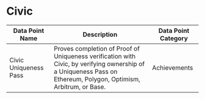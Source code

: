 
# Civic


| Data Point Name | Description | Data Point Category |
|-----------------|-------------|---------------------|
| Civic Uniqueness Pass | Proves completion of Proof of Uniqueness verification with Civic, by verifying ownership of a Uniqueness Pass on Ethereum, Polygon, Optimism, Arbitrum, or Base. | <span className="badge badge--primary">Achievements</span> |

